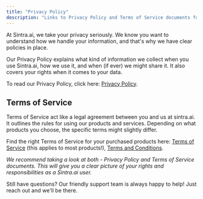 ```yaml
---
title: "Privacy Policy"
description: "Links to Privacy Policy and Terms of Service documents for Sintra users."
---
```


At Sintra.ai, we take your privacy seriously. We know you want to understand how we handle your information, and that's why we have clear policies in place.


Our Privacy Policy explains what kind of information we collect when you use Sintra.ai, how we use it, and when (if ever) we might share it. It also covers your rights when it comes to your data.

To read our Privacy Policy, click here: [Privacy Policy](https://sintra.ai/privacy-policy).

## **Terms of Service**

Terms of Service act like a legal agreement between you and us at sintra.ai. It outlines the rules for using our products and services. Depending on what products you choose, the specific terms might slightly differ.

Find the right Terms of Service for your purchased products here: [Terms of Service](https://trysintra.com/policies/terms-of-service) (this applies to most products!), [Terms and Conditions](https://sintra.ai/terms-and-conditions).

_We recommend taking a look at both - Privacy Policy and Terms of Service documents. This will give you a clear picture of your rights and responsibilities as a Sintra.ai user._

Still have questions? Our friendly support team is always happy to help! Just reach out and we'll be there.